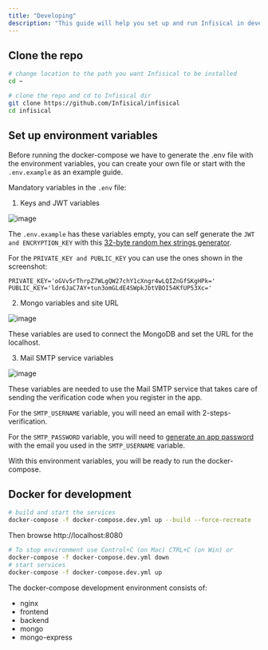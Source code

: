 ```yaml
---
title: "Developing"
description: "This guide will help you set up and run Infisical in development mode."
---
```


## Clone the repo

```bash
# change location to the path you want Infisical to be installed
cd ~

# clone the repo and cd to Infisical dir
git clone https://github.com/Infisical/infisical
cd infisical
```

## Set up environment variables

Before running the docker-compose we have to generate the .env file with the environment variables, you can create your own file or start with the
`.env.example` as an example guide.

Mandatory variables in the `.env` file:

1. Keys and JWT variables

![image](https://user-images.githubusercontent.com/118568289/206791534-9c9d1431-e83d-49c0-8a54-b373ed0df820.png)

The `.env.example` has these variables empty, you can self generate the `JWT and ENCRYPTION_KEY` with this [32-byte random hex strings generator](https://www.browserling.com/tools/random-hex).

For the `PRIVATE_KEY and PUBLIC_KEY` you can use the ones shown in the screenshot:

```
PRIVATE_KEY='oGVv5rThrpZ7WLgQW27chY1cXngr4wLQIZnGfSKgHPk='
PUBLIC_KEY='ldr6JaC7AY+tun3omGLdE4SWpkJbtVBOI54KfUP53Xc='
```

2. Mongo variables and site URL

![image](https://user-images.githubusercontent.com/118568289/206792171-3376e3c6-c3ac-4d5d-8776-d78ee089b520.png)

These variables are used to connect the MongoDB and set the URL for the localhost.

3. Mail SMTP service variables

![image](https://user-images.githubusercontent.com/118568289/206792653-ba3211d1-1071-43f2-93a7-8b408bbd9e0e.png)

These variables are needed to use the Mail SMTP service that takes care of sending the verification code when you
register in the app.

For the `SMTP_USERNAME` variable, you will need an email with 2-steps-verification.

For the `SMTP_PASSWORD` variable, you will need to [generate an app password](https://support.google.com/mail/answer/185833?hl=en) with the email you used in the `SMTP_USERNAME` variable.

With this environment variables, you will be ready to run the docker-compose.

## Docker for development

```bash
# build and start the services
docker-compose -f docker-compose.dev.yml up --build --force-recreate
```

Then browse http://localhost:8080

```bash
# To stop environment use Control+C (on Mac) CTRL+C (on Win) or
docker-compose -f docker-compose.dev.yml down
# start services
docker-compose -f docker-compose.dev.yml up
```

The docker-compose development environment consists of:

- nginx
- frontend
- backend
- mongo
- mongo-express
